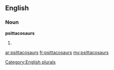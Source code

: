 ==English==

===Noun===
'''psittacosaurs'''

# {{plural of|[[psittacosaur]]}}

[[Category:English plurals]]

[[ar:psittacosaurs]]
[[fr:psittacosaurs]]
[[my:psittacosaurs]]
